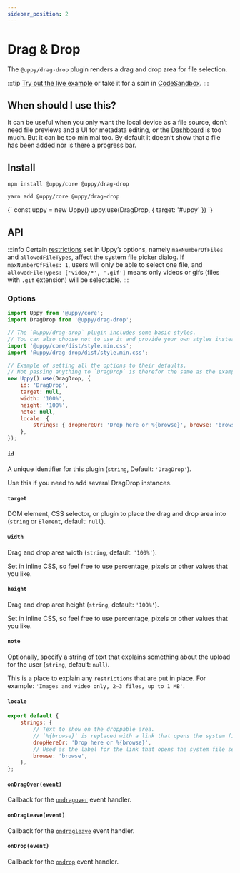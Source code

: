 ```yaml
---
sidebar_position: 2
---
```




# Drag & Drop

The `@uppy/drag-drop` plugin renders a drag and drop area for file selection.

:::tip
[Try out the live example](/examples) or take it for a spin in [CodeSandbox](https://codesandbox.io/s/uppy-drag-drop-gyewzx?file=/src/index.js).
:::

## When should I use this?

It can be useful when you only want the local device as a file source, don’t need file previews and a UI for metadata editing,
or the [Dashboard](/docs/dashboard/) is too much. But it can be too minimal too.
By default it doesn’t show that a file has been added nor is there a progress bar.

## Install

<Tabs>
  <TabItem value="npm" label="NPM" default>

```shell
npm install @uppy/core @uppy/drag-drop
```

  </TabItem>

  <TabItem value="yarn" label="Yarn">

```shell
yarn add @uppy/core @uppy/drag-drop
```

  </TabItem>

  <TabItem value="cdn" label="CDN">
    <UppyCdnExample>
      {`
        const uppy = new Uppy()
        uppy.use(DragDrop, { target: '#uppy' })
      `}
    </UppyCdnExample>
  </TabItem>
</Tabs>

## API

:::info
Certain [restrictions](/docs/uppy#restrictions) set in Uppy’s options, namely `maxNumberOfFiles` and `allowedFileTypes`,
affect the system file picker dialog. If `maxNumberOfFiles: 1`, users will only be able to select one file,
and `allowedFileTypes: ['video/*', '.gif']` means only videos or gifs (files with `.gif` extension) will be selectable.
:::

### Options

```js
import Uppy from '@uppy/core';
import DragDrop from '@uppy/drag-drop';

// The `@uppy/drag-drop` plugin includes some basic styles.
// You can also choose not to use it and provide your own styles instead.
import '@uppy/core/dist/style.min.css';
import '@uppy/drag-drop/dist/style.min.css';

// Example of setting all the options to their defaults.
// Not passing anything to `DragDrop` is therefor the same as the example below.
new Uppy().use(DragDrop, {
	id: 'DragDrop',
	target: null,
	width: '100%',
	height: '100%',
	note: null,
	locale: {
		strings: { dropHereOr: 'Drop here or %{browse}', browse: 'browse' },
	},
});
```

#### `id`

A unique identifier for this plugin (`string`, Default: `'DragDrop'`).

Use this if you need to add several DragDrop instances.

#### `target`

DOM element, CSS selector, or plugin to place the drag and drop area into (`string` or `Element`, default: `null`).

#### `width`

Drag and drop area width (`string`, default: `'100%'`).

Set in inline CSS, so feel free to use percentage, pixels or other values that you like.

#### `height`

Drag and drop area height (`string`, default: `'100%'`).

Set in inline CSS, so feel free to use percentage, pixels or other values that you like.

#### `note`

Optionally, specify a string of text that explains something about the upload for the user (`string`, default: `null`).

This is a place to explain any `restrictions` that are put in place. For example: `'Images and video only, 2–3 files, up to 1 MB'`.

#### `locale`

```js
export default {
	strings: {
		// Text to show on the droppable area.
		// `%{browse}` is replaced with a link that opens the system file selection dialog.
		dropHereOr: 'Drop here or %{browse}',
		// Used as the label for the link that opens the system file selection dialog.
		browse: 'browse',
	},
};
```

#### `onDragOver(event)`

Callback for the [`ondragover`][ondragover] event handler.

#### `onDragLeave(event)`

Callback for the [`ondragleave`][ondragleave] event handler.

#### `onDrop(event)`

Callback for the [`ondrop`][ondrop] event handler.

[ondragover]: https://developer.mozilla.org/en-US/docs/Web/API/GlobalEventHandlers/ondragover
[ondragleave]: https://developer.mozilla.org/en-US/docs/Web/API/GlobalEventHandlers/ondragleave
[ondrop]: https://developer.mozilla.org/en-US/docs/Web/API/GlobalEventHandlers/ondrop
